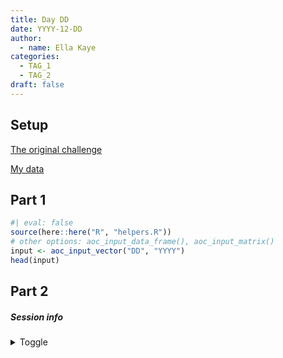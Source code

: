 ```yaml
---
title: Day DD
date: YYYY-12-DD
author: 
  - name: Ella Kaye
categories:
  - TAG_1
  - TAG_2
draft: false
---
```


## Setup

[The original challenge](https://adventofcode.com/YYYY/day/DD)

[My data](input){target="_blank"}

## Part 1

```r
#| eval: false
source(here::here("R", "helpers.R"))
# other options: aoc_input_data_frame(), aoc_input_matrix()
input <- aoc_input_vector("DD", "YYYY")
head(input)
```

## Part 2


##### Session info {.appendix}

<details><summary>Toggle</summary>

```r
#| echo: false
library(sessioninfo)
# save the session info as an object
pkg_session <- session_info(pkgs = "attached")

# get the quarto version
quarto_version <- system("quarto --version", intern = TRUE)

# inject the quarto info
pkg_session$platform$quarto <- paste(
  system("quarto --version", intern = TRUE), 
  "@", 
  quarto::quarto_path()
  )

# print it out
pkg_session
```

</details>





